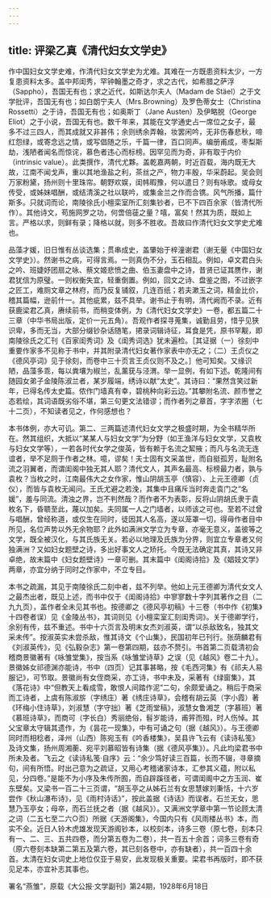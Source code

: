 ```yaml
---
---
---
```

title: 评梁乙真《清代妇女文学史》
---




作中国妇女文学史难，作清代妇女文学史为尤难。其难在一方既患资料太少，一方复患资料太多。盖中邦闺秀，罕钟翰墨之奇才，求之古代，如希腊之萨浮（Sappho），吾国无有也；求之近代，如斯达尔夫人（Madam de Stäel）之于文学批评，吾国无有也；如白朗宁夫人（Mrs.Browning）及罗色蒂女士（Christina Rossetti）之于诗，吾国无有也；如奥斯丁（Jane Austen）及伊略脱（George Eliot）之于小说，吾国无有也。数千年来，其能在文学通史占一席位之女子，最多不过三四人，而其成就又非甚伟；余则绣余弄翰，妆罢闲吟，无非伤春悲秋，啼红怨绿，或寄念远之情，或写倡随之乐，千篇一律，百口同声。编册甫成，枣梨斯劫，浅陋者闻名而惊诧，慕色者违心而标榜。因罕见而为奇，非有取于内价（intrinsic value）。此类撰作，清代尤夥。盖乾嘉两朝，时近百载，海内既无大故，江南不闻戈声，重以其地渔盐之利，茶丝之产，物力丰殷，华采蔚起。吴会则万家粉黛，扬州则十里珠帘。朝野欢娱，闺帏暇豫，何以遣日？则有咏歌。或母女传受，或姊妹唱酬，或结清溪之社以联吟，或集金兰之作而合镌。风气所播，篇什斯多。只就词而论，南陵徐氏小檀栾室所汇刻集钞者，已不下四百余家（皆清代所作）。其他诗文，苟施网罗之功，何啻倍蓰之量？嘻，富矣！然其为质，既如上言。严格以求，则鲜有录；降格以就，则多不胜收。吾故曰作清代妇女文学史尤难也。

品藻才媛，旧日惟有丛谈选集；贯串成史，盖肇始于梓潼谢君（谢无量《中国妇女文学史》）。然谢书之病，可得言焉。一则真伪不分，玉石相乱。例如，卓文君白头之吟、班婕妤团扇之咏、蔡文姬悲愤之曲、伯玉妻盘中之诗，昔贤已证其赝作，谢君犹信为原璧。一则权衡失宜，轻重倒置。例如，回文之诗、盘鉴之图，不过嵌字之匠工，难厕文章之林府，而乃反复铺叙，几连百纸；若夫漱玉之词，精金比价，稽其篇幅，逊前什一。其他疵累，兹不具举。谢书止于有明，清代阙而不录。近有获鹿梁君乙真，赓续前书，而稍变体例，为《清代妇女文学史》一卷，都五篇二十三章（中华书局出版，定价一元五角）。吾观作者探寻蒐集，诚勤且劳，惜乎见狭识卑，多而无当，大部分缀钞杂话随笔，捃录词辑诗征，耳食是凭，原书罕觏，即南陵徐氏之汇刊《百家闺秀词》及《闺秀词选》犹未遍检。［其证据（一）徐刻中重要作家多不见称于书中，并其附录清代妇女著作家表中亦无之；（二）王贞仪之《德风亭词》见于徐刻，而卷中三十页言王贞仪则不及之。］他可知矣。又缘识陋，品藻多乖，每以粪壤为椒兰，乱薰莸与泾渭。举一显例，有如下述。乾隆间有随园女弟子金陵陈淑兰者，某岁履端，绣诗以献“太史”。其诗曰：“果然含笑过新年，已得名传太史篇。侬作门墙真有幸，碧桃种向彩云边。”其攀附名流、颜市誉之态若绘，其词语既劣俗不堪，第三句更文法错谬；而作者列之章首，字字浓圈（七十二页），不知读者见之，作何感想也？

本书体例，亦大可讥。第二、三两篇述清代妇女文学之极盛时期，为全书精华所在。然其组织，大抵以“某某人与妇女文学”为分野（如王渔洋与妇女文学，又袁枚与妇女文学等），一若各时代女学之俊英，皆有赖于名流之絜掖；而凡与名流无连谊者，举不足厕于作者之林。噫，谬矣！夫士固有文采盖世，而自挺孤芳，耻附名流之羽翼者，而谓闺阁中独无其人耶？清代文人，其声名最高、标榜最力者，孰与袁枚？当枚之时，江南最伟大之女作家，惟山阴胡玉亭（慎容）、上元王德卿（贞仪），而皆与袁枚无闻问。王氏尤避之若浼，其集中且痛斥当时奔走袁门之“名媛”，羞与同流。清浊之界，岂不判然哉？而作者不为表彰，反将山阴胡氏隶于袁枚名下，昏聩至此，蔑以加矣。夫同属一人之门墙者，以师该之可也。至若不过曾与唱酬，曾经称道，或仅生在同时，徒因其人名高，遂以笼罩一切，得毋作者目中所见，名位声势以外无余物耶？此外如满洲文学立为专章，亦毫无意义，盖彼等之文学，既全被汉化，与其氏族无关。若必以地理及氏族为分界，则宜立专章者又何独满洲？又如妇女题壁之诗，多出好事文人之矫托。今既无法确定其真，其诗又非卓绝，故末篇中《妇女题壁诗》一章可删。其末篇中《闺阁诗拾》及《娼妓文学》两章，亦宜分纳于同时之作家中，不立专目。

本书之疏漏，其见于南陵徐氏二刻中者，兹不列举。他如上元王德卿为清代女文人之最杰出者，既见上述，而书中仅于《闺阁诗拾》中寥寥数十字列其著作之目（二九九页），盖作者全未见其书也。按德卿之《德风亭初稿》十三卷（书中作《初集》十四卷者误）见《金陵丛书》，其词则见《小檀栾室汇刻闺秀词》。关于德卿学行，余别有传，兹不重述。书中十六页言及明末女杰刘淑英，谓“以杀敌致名，独其文采未传”。按淑英实未尝杀敌，惟其诗文《个山集》，民国初年已刊行。张荫麟君有《刘淑英传》，见《弘毅杂志》第一卷第四期，兹亦不赘引。书首第二页载清初会稽商景徽著有《咏雏堂集》，按当系《咏雏堂诗草》之误（见《越风》卷二十九）。景徽姊女祁德渊亦能诗，书中（四页）记其事甚略，按《毛西河集》有《祁夫人易服记》，可节取。景徽尚有女侄商采，亦工诗，书中未及，采著有《绿窗集》，其《落花诗》中“但教天上看成雪，敢恨人间踏作泥”二句，余颇爱诵之。稍后于商采而工诗者，上虞有陈淑旂（字绣庄）著《绣庄诗草》，会稽有胡云英（字小霞）著《环梅小住诗草》，刘淑慧（字守拙）著《芝雨堂稿》，淑慧女鲁湘芝（字慕班）著《慕班诗草》，而商可（字长白）秀丽绝俗，髫岁能诗，甫笄而殂，时人伤悼。其父宝章太守辑其遗作，为《昙花一现集》，中有可诵之句（据《越风》）。与王德卿同时而相稔者，泽州（山西）陈宛玉有《吟香楼集》，吴县许飞云有《读诗私笺》及诗文集，扬州周湘蘅、宛平刘慕昭皆有诗集（据《德风亭集》）。凡此均梁君书中所未及者。飞云之《读诗私笺·自序》云：“余少笃好读三百篇，长而不辍，寻章摘句，间有所悟。时出己意为之疏证，又用心考稽诸家诗本，汇参其义蕴，附以私见，分四卷。”是能不为小序及朱传所囿，而自辟蹊径者，可谓闺阁中之方玉润、崔东壁矣。又梁书一百二十三页谓，“胡玉亭之从姊石兰有女思慧嫁刘秉恬，十六岁尝作《秋山瀑布诗》，见《雨村诗话》”，按此盖据《诗话》而误者。石兰无女，思慧乃玉亭女；母卒，而石兰抚之者（据《越风》）。又满洲文学章中第一节论顾太清之词（二五七至二六○页）所据《天游阁集》，今国内只有《风雨楼丛书》本，而实不全。近日人铃木虎雄发现天游阁钞本，以校刻本，诗多三卷（原七卷，刻本只有一、二、三、五共四卷，而分第五卷为二卷），共一百五十余首；词多三卷有奇（原六卷刻本缺第二第五及第六卷，其已刻各卷中，亦有缺者），共一百四十余首。太清在妇女词史上地位仅亚于易安，此发现极关重要。梁君书再版时，即不获见足本，亦宜补志其事也。





署名“燕雏”，原载《大公报·文学副刊》第24期，1928年6月18日